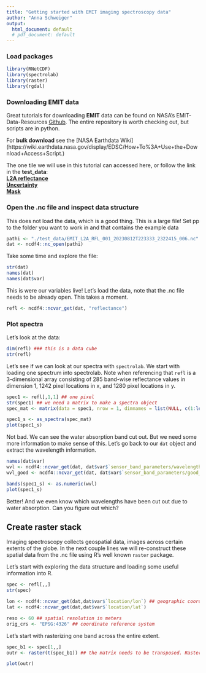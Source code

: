 ```yaml
---
title: "Getting started with EMIT imaging spectroscopy data"
author: "Anna Schweiger"
output:
  html_document: default
  # pdf_document: default
---
```


### Load packages
```r
library(RNetCDF)
library(spectrolab)
library(raster)
library(rgdal)
```

### Downloading EMIT data

Great tutorials for downloading **EMIT** data can be found on NASA's EMIT-Data-Resources [Github](https://github.com/nasa/EMIT-Data-Resources). The entire repository is worth checking out, but scripts are in python.

For **bulk download** see the [NASA Earthdata Wiki] (https://wiki.earthdata.nasa.gov/display/EDSC/How+To%3A+Use+the+Download+Access+Script.) 

The one tile we will use in this tutorial can accessed here, or follow the link in the **test_data**:  
[**L2A reflectance**](https://data.lpdaac.earthdatacloud.nasa.gov/lp-prod-protected/EMITL2ARFL.001/EMIT_L2A_RFL_001_20230812T223333_2322415_006/EMIT_L2A_RFL_001_20230812T223333_2322415_006.nc)  
[**Uncertainty**](https://data.lpdaac.earthdatacloud.nasa.gov/lp-prod-protected/EMITL2ARFL.001/EMIT_L2A_RFL_001_20230812T223333_2322415_006/EMIT_L2A_RFLUNCERT_001_20230812T223333_2322415_006.nc)  
[**Μask**](https://data.lpdaac.earthdatacloud.nasa.gov/lp-prod-protected/EMITL2ARFL.001/EMIT_L2A_RFL_001_20230812T223333_2322415_006/EMIT_L2A_MASK_001_20230812T223333_2322415_006.nc)

### Open the .nc file and inspect data structure
This does not load the data, which is a good thing. This is a large file! Set pp to the folder you want to work in and that contains the example data
```r
pathi <- "./test_data/EMIT_L2A_RFL_001_20230812T223333_2322415_006.nc"
dat <- ncdf4::nc_open(pathi) 
```
Take some time and explore the file: 
```r
str(dat)
names(dat)
names(dat$var)
```
This is were our variables live!  Let's load the data, note that the .nc file needs to be already open. This takes a moment.
```r
refl <- ncdf4::ncvar_get(dat, "reflectance")
```

### Plot spectra
Let's look at the data:
```r
dim(refl) ### this is a data cube
str(refl)
```
Let's see if we can look at our spectra with `spectrolab`. We start with loading one spectrum into spectrolab. Note when referencing that `refl` is a 3-dimensional array consisting of 285 band-wise reflectance values in dimension 1, 1242 pixel locations in x, and 1280 pixel locations in y.

```r
spec1 <- refl[,1,1] ## one pixel
str(spec1) ## we need a matrix to make a spectra object
spec_mat <- matrix(data = spec1, nrow = 1, dimnames = list(NULL, c(1:length(spec1))))

spec1_s <- as_spectra(spec_mat)
plot(spec1_s)
```
Not bad. We can see the water absorption band cut out. But we need some more information to make sense of this. Let's go back to our `dat` object and extract the wavelength information.

```r
names(dat$var)
wvl <- ncdf4::ncvar_get(dat, dat$var$`sensor_band_parameters/wavelengths`)
wvl_good <- ncdf4::ncvar_get(dat, dat$var$`sensor_band_parameters/good_wavelengths`)

bands(spec1_s) <- as.numeric(wvl)
plot(spec1_s)
```
Better! And we even know which wavelengths have been cut out due to water absorption. Can you figure out which?

## Create raster stack
Imaging spectroscopy collects geospatial data, images across certain extents of the globe. In the next couple lines we will re-construct these spatial data from the .nc file using R's well known `raster` package.

Let's start with exploring the data structure and loading some useful information into R.

```r
spec <- refl[,,]
str(spec) 

lon <- ncdf4::ncvar_get(dat,dat$var$`location/lon`) ## geographic coordinates per pixel
lat <- ncdf4::ncvar_get(dat,dat$var$`location/lat`)

reso <- 60 ## spatial resolution in meters 
orig_crs <- "EPSG:4326" ## coordinate reference system
```
Let's start with rasterizing one band across the entire extent.

```r
spec_b1 <- spec[1,,]
outr <- raster(t(spec_b1)) ## the matrix needs to be transposed. Rasters are filled line by line starting at the lower left corner.

plot(outr)

```























